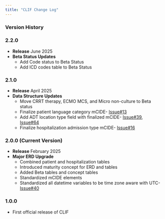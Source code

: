 ```yaml
---
title: "CLIF Change Log"
---
```


### Version History

### 2.2.0 
- **Release** June 2025
- **Beta Status Updates**
  - Add Code status to Beta Status
  - Add ICD codes table to Beta Status

### 2.1.0
- **Release** April 2025
- **Data Structure Updates**
  - Move CRRT therapy, ECMO MCS, and Micro non-culture to Beta status
  - Finalize patient language category mCIDE- [Issue#13](https://github.com/Common-Longitudinal-ICU-data-Format/CLIF/issues/13)
  - Add ADT location type field with finalized mCIDE- [Issue#39](https://github.com/Common-Longitudinal-ICU-data-Format/CLIF/issues/39), [Issue#64](https://github.com/Common-Longitudinal-ICU-data-Format/CLIF/issues/64)
  - Finalize hospitalization admission type mCIDE- [Issue#16](https://github.com/Common-Longitudinal-ICU-data-Format/CLIF/issues/16)

### 2.0.0 (Current Version)
- **Release** February 2025
- **Major ERD Upgrade**
  - Combined patient and hospitalization tables
  - Introduced maturity concept for ERD and tables
  - Added Beta tables and concept tables
  - Standardized mCIDE elements
  - Standardized all datetime variables to be time zone aware with UTC- [Issue#40](https://github.com/Common-Longitudinal-ICU-data-Format/CLIF/issues/40)

### 1.0.0
- First official release of CLIF
